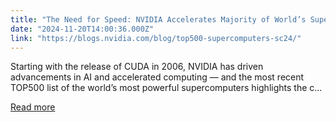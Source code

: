 ```yaml
---
title: "The Need for Speed: NVIDIA Accelerates Majority of World’s Supercomputers to Drive Advancements in Science and Technology"
date: "2024-11-20T14:00:36.000Z"
link: "https://blogs.nvidia.com/blog/top500-supercomputers-sc24/"
---
```


Starting with the release of CUDA in 2006, NVIDIA has driven advancements in AI and accelerated computing — and the most recent TOP500 list of the world’s most powerful supercomputers highlights the c...

[Read more](https://blogs.nvidia.com/blog/top500-supercomputers-sc24/)
